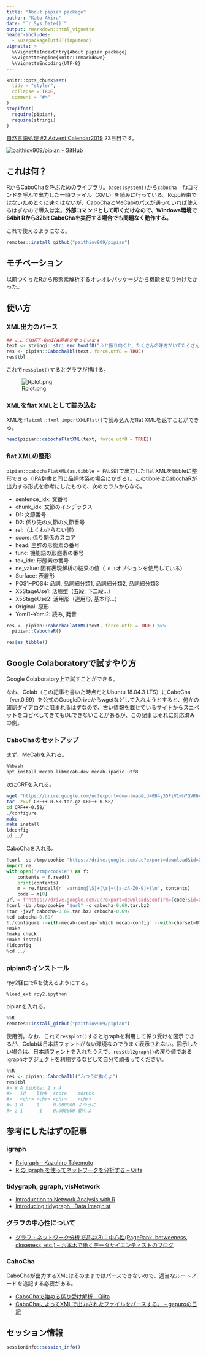 ```yaml
---
title: "About pipian package"
author: "Kato Akiru"
date: "`r Sys.Date()`"
output: rmarkdown::html_vignette
header-includes:
  - \usepackage[utf8]{inputenc}
vignette: >
  %\VignetteIndexEntry{About pipian package}
  %\VignetteEngine{knitr::rmarkdown}
  %\VignetteEncoding{UTF-8}
---
```


```r
knitr::opts_chunk$set(
  tidy = "styler",
  collapse = TRUE,
  comment = "#>"
)
stopifnot(
  require(pipian),
  require(stringi)
)
```

[自然言語処理 #2 Advent Calendar2019](https://qiita.com/advent-calendar/2019/nlp2) 23日目です。

[![paithiov909/pipian - GitHub](https://gh-card.dev/repos/paithiov909/pipian.svg)](https://github.com/paithiov909/pipian)

## これは何？

RからCaboChaを呼ぶためのライブラリ。`base::system()`から`cabocha -f3`コマンドを呼んで出力した一時ファイル（XML）を読みに行っている。Rcpp経由ではないためとくに速くはないが、CaboChaとMeCabのパスが通っていれば使えるはずなので導入は楽。**外部コマンドとして叩くだけなので、Windows環境で64bit Rから32bit CaboChaを実行する場合でも問題なく動作する。**

これで使えるようになる。

``` r
remotes::install_github("paithiov909/pipian")
```

## モチベーション

以前つくったRから形態素解析するオレオレパッケージから機能を切り分けたかった。

## 使い方

### XML出力のパース

```r
## ここではUTF-8のIPA辞書を使っています
text <- stringi::stri_enc_toutf8("ふと振り向くと、たくさんの味方がいてたくさんの優しい人間がいることを、わざわざ自分の誕生日が来ないと気付けない自分を奮い立たせながらも、毎日こんな、湖のようななんの引っ掛かりもない、落ちつき倒し、音一つも感じさせない人間でいれる方に憧れを持てたとある25歳の眩しき朝のことでした")
res <- pipian::CabochaTbl(text, force.utf8 = TRUE)
res$tbl
```

これで`res$plot()`するとグラフが描ける。

![Rplot.png](https://qiita-image-store.s3.amazonaws.com/0/228173/60b9dc99-954e-82a0-b428-9dba6ffd0520.png)

### XMLをflat XMLとして読み込む

XMLを`flatxml::fxml_importXMLFlat()`で読み込んだflat XMLを返すことができる。

```r
head(pipian::cabochaFlatXML(text, force.utf8 = TRUE))
```

### flat XMLの整形

`pipian::cabochaFlatXML(as.tibble = FALSE)`で出力したflat XMLをtibbleに整形できる（IPA辞書と同じ品詞体系の場合にかぎる）。このtibbleは[CabochaR](https://minowalab.org/cabochar/)が出力する形式を参考にしたもので、次のカラムからなる。

- sentence_idx: 文番号
- chunk_idx: 文節のインデックス
- D1: 文節番号
- D2: 係り先の文節の文節番号
- rel:（よくわからない値）
- score: 係り関係のスコア
- head: 主辞の形態素の番号
- func: 機能語の形態素の番号
- tok_idx: 形態素の番号
- ne_value: 固有表現解析の結果の値（`-n 1`オプションを使用している）
- Surface: 表層形
- POS1~POS4: 品詞, 品詞細分類1, 品詞細分類2, 品詞細分類3
- X5StageUse1: 活用型（五段, 下二段...）
- X5StageUse2: 活用形（連用形, 基本形...）
- Original: 原形
- Yomi1~Yomi2: 読み, 発音

```r
res <- pipian::cabochaFlatXML(text, force.utf8 = TRUE) %>%
  pipian::CabochaR()

res$as_tibble()
```

## Google Colaboratoryで試すやり方

Google Colaboratory上で試すことができる。

なお、Colab（この記事を書いた時点だとUbuntu 18.04.3 LTS）にCaboCha（ver.0.69）を公式のGoogleDriveからwgetなどして入れようとすると、何かの確認ダイアログに阻まれるはずなので、古い情報を載せているサイトからスニペットをコピペしてきてもDLできないことがあるが、この記事はそれに対応済みの例。

### CaboChaのセットアップ

まず、MeCabを入れる。

``` bash
%%bash
apt install mecab libmecab-dev mecab-ipadic-utf8
```

次にCRFを入れる。

``` bash
wget "https://drive.google.com/uc?export=download&id=0B4y35FiV1wh7QVR6VXJ5dWExSTQ" -O CRF++-0.58.tar.gz
tar -zxvf CRF++-0.58.tar.gz CRF++-0.58/
cd CRF++-0.58/
./configure
make
make install
ldconfig
cd ../
```

CaboChaを入れる。

``` py
!curl -sc /tmp/cookie "https://drive.google.com/uc?export=download&id=0B4y35FiV1wh7SDd1Q1dUQkZQaUU" > /dev/null
import re
with open('/tmp/cookie') as f:
    contents = f.read()
    print(contents)
    m = re.findall(r'_warning[\S]+[\s]+([a-zA-Z0-9]+)\n', contents)
    code = m[0]
url = f'https://drive.google.com/uc?export=download&confirm={code}&id=0B4y35FiV1wh7SDd1Q1dUQkZQaUU'
!curl -Lb /tmp/cookie "$url" -o cabocha-0.69.tar.bz2
!tar -jxvf cabocha-0.69.tar.bz2 cabocha-0.69/
%cd cabocha-0.69/
!./configure --with-mecab-config=`which mecab-config` --with-charset=UTF8 --enable-utf8-only
!make
!make check
!make install
!ldconfig
%cd ../
```

### pipianのインストール

rpy2経由でRを使えるようにする。

```
%load_ext rpy2.ipython
```

pipianを入れる。

``` r
%%R
remotes::install_github("paithiov909/pipian")
```

使用例。なお、これで`res$plot()`するとigraphを利用して係り受けを図示できるが、Colabは日本語フォントがない環境なのでうまく表示されない。図示したい場合は、日本語フォントを入れたうえで、`res$tbl2graph()`の戻り値であるigraphオブジェクトを利用するなどして自分で頑張ってください。

``` r
%%R
res <- pipian::CabochaTbl("ふつうに動くよ")
res$tbl
#> # A tibble: 2 x 4
#>   id    link  score    morphs  
#>   <chr> <chr> <chr>    <chr>   
#> 1 0     1     0.000000 ふつうに
#> 2 1     -1    0.000000 動くよ  
```

## 参考にしたはずの記事

### igraph

- [R+igraph – Kazuhiro Takemoto](https://sites.google.com/site/kztakemoto/r-seminar-on-igraph---supplementary-information)
- [R の igraph を使ってネットワークを分析する – Qiita](https://qiita.com/tomov3/items/c72e06eaf300b322e99d)

### tidygraph, ggraph, visNetwork

- [Introduction to Network Analysis with R](https://www.jessesadler.com/post/network-analysis-with-r/)
- [Introducing tidygraph · Data Imaginist](https://www.data-imaginist.com/2017/introducing-tidygraph/)

### グラフの中心性について

- [グラフ・ネットワーク分析で遊ぶ(3)：中心性(PageRank, betweeness, closeness, etc.) – 六本木で働くデータサイエンティストのブログ](http://tjo.hatenablog.com/entry/2015/12/09/190000)

### CaboCha

CaboChaが出力するXMLはそのままではパースできないので、適当なルートノードを追記する必要がある。

- [CaboChaで始める係り受け解析 - Qiita](https://qiita.com/nezuq/items/f481f07fc0576b38e81d)
- [CaboChaによってXMLで出力されたファイルをパースする。 – gepuroの日記](http://d.hatena.ne.jp/gepuro/20111014/1318610472)

## セッション情報

```r
sessioninfo::session_info()
```

